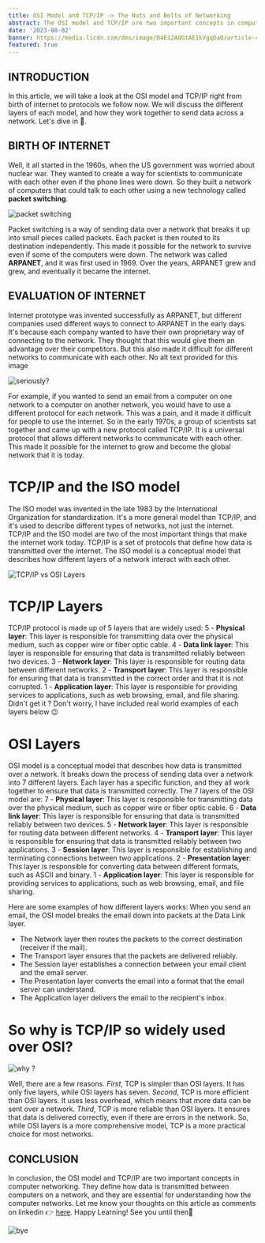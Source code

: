 ```yaml
---
title: OSI Model and TCP/IP -> The Nuts and Bolts of Networking
abstract: The OSI model and TCP/IP are two important concepts in computer networking. This article provides a fun and easy introduction to these models, explaining how they work together and why they're so important for understanding the internet.
date: '2023-08-02'
banner: https://media.licdn.com/dms/image/D4E12AQGtAE1kVgqDaQ/article-cover_image-shrink_423_752/0/1690996983374?e=1696464000&v=beta&t=2U03Aq1z36ena5MSOURLGQuyjyQ5Tdxrk8sMPHPcp14
featured: true
---
```


## INTRODUCTION

In this article, we will take a look at the OSI model and TCP/IP right from birth of internet to protocols we follow now. We will discuss the different layers of each model, and how they work together to send data across a network.
Let's dive in 🚀.

## BIRTH OF INTERNET

Well, it all started in the 1960s, when the US government was worried about nuclear war. They wanted to create a way for scientists to communicate with each other even if the phone lines were down.
So they built a network of computers that could talk to each other using a new technology called **packet switching**.

![packet switching](https://media.licdn.com/dms/image/D4E12AQF74r8mAyvGnw/article-inline_image-shrink_1500_2232/0/1690998174115?e=1696464000&v=beta&t=oNjRM2dMT-atQj7g5FJ7g6fDAm7GMkTSlf-j_GkKEyA)

Packet switching is a way of sending data over a network that breaks it up into small pieces called packets. Each packet is then routed to its destination independently.
This made it possible for the network to survive even if some of the computers were down.
The network was called **ARPANET**, and it was first used in 1969.
Over the years, ARPANET grew and grew, and eventually it became the internet.

## EVALUATION OF INTERNET

Internet prototype was invented successfully as ARPANET, but different companies used different ways to connect to ARPANET in the early days.
It's because each company wanted to have their own proprietary way of connecting to the network. They thought that this would give them an advantage over their competitors. But this also made it difficult for different networks to communicate with each other.
No alt text provided for this image

![seriously?](https://media.licdn.com/dms/image/D4E12AQGu1z0t2ZkrNw/article-inline_image-shrink_1500_2232/0/1690998349798?e=1696464000&v=beta&t=Tb5ThyP8HKp3kh0Yyjt13Q4BLZcAIEEBWCP15h5W4vI)

For example, if you wanted to send an email from a computer on one network to a computer on another network, you would have to use a different protocol for each network. This was a pain, and it made it difficult for people to use the internet.
So in the early 1970s, a group of scientists sat together and came up with a new protocol called TCP/IP. It is a universal protocol that allows different networks to communicate with each other.
This made it possible for the internet to grow and become the global network that it is today.

# TCP/IP and the ISO model

The ISO model was invented in the late 1983 by the International Organization for standardization. It's a more general model than TCP/IP, and it's used to describe different types of networks, not just the internet.
TCP/IP and the ISO model are two of the most important things that make the internet work today.
TCP/IP is a set of protocols that define how data is transmitted over the internet. The ISO model is a conceptual model that describes how different layers of a network interact with each other.

![TCP/IP vs OSI Layers](https://media.licdn.com/dms/image/D4E12AQFtamjRJDtKEA/article-inline_image-shrink_1500_2232/0/1690998931798?e=1696464000&v=beta&t=B5NUdBb3JMWHz3qatYhxlW7qQUhWrpujp7Lp3udBKEg)

# TCP/IP Layers

TCP/IP protocol is made up of 5 layers that are widely used:
5 - **Physical layer**: This layer is responsible for transmitting data over the physical medium, such as copper wire or fiber optic cable.
4 - **Data link layer**: This layer is responsible for ensuring that data is transmitted reliably between two devices.
3 - **Network layer**: This layer is responsible for routing data between different networks.
2 - **Transport layer**: This layer is responsible for ensuring that data is transmitted in the correct order and that it is not corrupted.
1 - **Application layer**: This layer is responsible for providing services to applications, such as web browsing, email, and file sharing.
Didn't get it ? Don't worry, I have included real world examples of each layers below 😉

# OSI Layers

OSI model is a conceptual model that describes how data is transmitted over a network. It breaks down the process of sending data over a network into 7 different layers.
Each layer has a specific function, and they all work together to ensure that data is transmitted correctly.
The 7 layers of the OSI model are:
7 - **Physical layer**: This layer is responsible for transmitting data over the physical medium, such as copper wire or fiber optic cable.
6 - **Data link layer**: This layer is responsible for ensuring that data is transmitted reliably between two devices.
5 - **Network layer**: This layer is responsible for routing data between different networks.
4 - **Transport layer**: This layer is responsible for ensuring that data is transmitted reliably between two applications.
3 - **Session layer**: This layer is responsible for establishing and terminating connections between two applications.
2 - **Presentation layer**: This layer is responsible for converting data between different formats, such as ASCII and binary.
1 - **Application layer**: This layer is responsible for providing services to applications, such as web browsing, email, and file sharing.

Here are some examples of how different layers works:
When you send an email, the OSI model breaks the email down into packets at the Data Link layer.

- The Network layer then routes the packets to the correct destination (receiver if the mail).
- The Transport layer ensures that the packets are delivered reliably.
- The Session layer establishes a connection between your email client and the email server.
- The Presentation layer converts the email into a format that the email server can understand.
- The Application layer delivers the email to the recipient's inbox.

# So why is TCP/IP so widely used over OSI?

![why ?](https://media.licdn.com/dms/image/D4E12AQFQd2l2KHbMUA/article-inline_image-shrink_1500_2232/0/1690999105397?e=1696464000&v=beta&t=t0aSM4aLoBDbxdZ1Dt1FzZgf_S0n0GxT0tQ8u-AeK4g)

Well, there are a few reasons.
_First_, TCP is simpler than OSI layers. It has only five layers, while OSI layers has seven.
_Second_, TCP is more efficient than OSI layers. It uses less overhead, which means that more data can be sent over a network.
_Third_, TCP is more reliable than OSI layers. It ensures that data is delivered correctly, even if there are errors in the network.
So, while OSI layers is a more comprehensive model, TCP is a more practical choice for most networks.

## CONCLUSION

In conclusion, the OSI model and TCP/IP are two important concepts in computer networking. They define how data is transmitted between computers on a network, and they are essential for understanding how the computer networks.
Let me know your thoughts on this article as comments on linkedin 👉 [here](https://www.linkedin.com/pulse/osi-model-tcpip-nuts-bolts-networking-ganish-deepak-n).
Happy Learning! See you until then👋

![bye](https://media.licdn.com/dms/image/D4E12AQGiVzRQ54ZK0w/article-inline_image-shrink_1500_2232/0/1690998717355?e=1696464000&v=beta&t=EFsk7n9Rk4HdYXFm9FCRwzlZGwkwoFwaJIlgBCEboLI)
